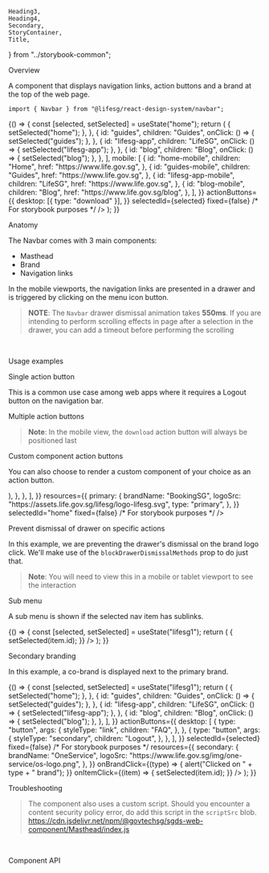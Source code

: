     Heading3,
    Heading4,
    Secondary,
    StoryContainer,
    Title,
} from "../storybook-common";

<Meta title="Modules/Navbar" component={Navbar} />

<Title>Navbar</Title>

<Secondary>Overview</Secondary>

A component that displays navigation links, action buttons and a brand at the top of the web page.

```tsx
import { Navbar } from "@lifesg/react-design-system/navbar";
```

<Canvas>
    <Story name="Navbar">
        {() => {
            const [selected, setSelected] = useState("home");
            return (
                <Navbar
                    items={{
                        desktop: [
                            {
                                id: "home",
                                children: "Home",
                                onClick: () => {
                                    setSelected("home");
                                },
                            },
                            {
                                id: "guides",
                                children: "Guides",
                                onClick: () => {
                                    setSelected("guides");
                                },
                            },
                            {
                                id: "lifesg-app",
                                children: "LifeSG",
                                onClick: () => {
                                    setSelected("lifesg-app");
                                },
                            },
                            {
                                id: "blog",
                                children: "Blog",
                                onClick: () => {
                                    setSelected("blog");
                                },
                            },
                        ],
                        mobile: [
                            {
                                id: "home-mobile",
                                children: "Home",
                                href: "https://www.life.gov.sg",
                            },
                            {
                                id: "guides-mobile",
                                children: "Guides",
                                href: "https://www.life.gov.sg",
                            },
                            {
                                id: "lifesg-app-mobile",
                                children: "LifeSG",
                                href: "https://www.life.gov.sg",
                            },
                            {
                                id: "blog-mobile",
                                children: "Blog",
                                href: "https://www.life.gov.sg/blog",
                            },
                        ],
                    }}
                    actionButtons={{
                        desktop: [{ type: "download" }],
                    }}
                    selectedId={selected}
                    fixed={false} /* For storybook purposes */
                />
            );
        }}
    </Story>
</Canvas>

<Heading3>Anatomy</Heading3>

The Navbar comes with 3 main components:

-   Masthead
-   Brand
-   Navigation links

In the mobile viewports, the navigation links are presented in a drawer and is triggered by clicking on the menu icon button.

> **NOTE**: The `Navbar` drawer dismissal animation takes **550ms**. If you are intending to perform scrolling effects in page after a selection in the drawer, you can add a timeout before performing the scrolling

<br />

<Secondary>Usage examples</Secondary>

<Heading3>Single action button</Heading3>

This is a common use case among web apps where it requires a Logout button on the navigation bar.

<Canvas>
    <Story name="Single action button">
        <Navbar
            items={{
                desktop: [],
                mobile: [],
            }}
            actionButtons={{
                desktop: [
                    {
                        type: "button",
                        args: {
                            styleType: "secondary",
                            children: "Logout",
                        },
                    },
                ],
            }}
            resources={{
                primary: {
                    brandName: "BookingSG",
                    logoSrc:
                        "https://assets.life.gov.sg/lifesg/logo-lifesg.svg",
                    type: "primary",
                },
            }}
            selectedId="home"
            fixed={false} /* For storybook purposes */
        />
    </Story>
</Canvas>

<Heading3>Multiple action buttons</Heading3>

> **Note**: In the mobile view, the `download` action button will always be positioned last

<Canvas>
    <Story name="Multiple action buttons">
        <Navbar
            items={{
                desktop: [
                    {
                        id: "home",
                        children: "Home",
                        href: "https://www.life.gov.sg",
                        target: "_blank",
                    },
                    {
                        id: "guides",
                        children: "Guides",
                        href: "https://www.life.gov.sg",
                    },
                    {
                        id: "lifesg-app",
                        children: "LifeSG",
                        href: "https://www.life.gov.sg",
                    },
                ],
            }}
            actionButtons={{
                desktop: [
                    {
                        type: "button",
                        args: {
                            styleType: "link",
                            children: "FAQ",
                        },
                    },
                    {
                        type: "button",
                        args: {
                            styleType: "secondary",
                            children: "Logout",
                        },
                    },
                    {
                        type: "download",
                    },
                ],
                mobile: [
                    {
                        type: "download",
                    },
                    {
                        type: "button",
                        args: {
                            styleType: "secondary",
                            children: "Logout",
                        },
                    },
                    {
                        type: "button",
                        args: {
                            styleType: "link",
                            children: "FAQ",
                        },
                    },
                ],
            }}
            resources={{
                primary: {
                    brandName: "BookingSG",
                    logoSrc:
                        "https://assets.life.gov.sg/lifesg/logo-lifesg.svg",
                    type: "primary",
                },
            }}
            selectedId="home"
            fixed={false} /* For storybook purposes */
        />
    </Story>
</Canvas>

<Heading3>Custom component action buttons</Heading3>

You can also choose to render a custom component of your choice as an action button.

<Canvas>
    <Story name="Custom action buttons">
        <Navbar
            items={{
                desktop: [
                    {
                        id: "home",
                        children: "Home",
                        href: "https://www.life.gov.sg",
                        target: "_blank",
                    },
                    {
                        id: "guides",
                        children: "Guides",
                        href: "https://www.life.gov.sg",
                    },
                    {
                        id: "lifesg-app",
                        children: "LifeSG",
                        href: "https://www.life.gov.sg",
                    },
                ],
            }}
            actionButtons={{
                desktop: [
                    {
                        type: "component",
                        args: {
                            render: (
                                <IconButton>
                                    <GearIcon
                                        style={{
                                            width: "1.25rem",
                                            height: "1.25rem",
                                        }}
                                    />
                                </IconButton>
                            ),
                        },
                    },
                ],
            }}
            resources={{
                primary: {
                    brandName: "BookingSG",
                    logoSrc:
                        "https://assets.life.gov.sg/lifesg/logo-lifesg.svg",
                    type: "primary",
                },
            }}
            selectedId="home"
            fixed={false} /* For storybook purposes */
        />
    </Story>
</Canvas>

<Heading3>Prevent dismissal of drawer on specific actions</Heading3>

In this example, we are preventing the drawer's dismissal on the brand logo click. We'll make use of
the `blockDrawerDismissalMethods` prop to do just that.

> **Note**: You will need to view this in a mobile or tablet viewport to see the interaction

<Canvas>
    <Story name="Prevent drawer dismissal">
        <Navbar
            items={{
                desktop: [
                    {
                        id: "home",
                        children: "Home",
                        href: "https://www.life.gov.sg",
                        target: "_blank",
                    },
                    {
                        id: "guides",
                        children: "Guides",
                        href: "https://www.life.gov.sg",
                    },
                    {
                        id: "lifesg-app",
                        children: "LifeSG",
                        href: "https://www.life.gov.sg",
                    },
                ],
            }}
            actionButtons={{
                desktop: [
                    {
                        type: "download",
                    },
                ],
            }}
            resources={{
                primary: {
                    brandName: "BookingSG",
                    logoSrc:
                        "https://assets.life.gov.sg/lifesg/logo-lifesg.svg",
                    type: "primary",
                },
            }}
            selectedId="home"
            fixed={false} /* For storybook purposes */
            blockDrawerDismissalMethods={["brand-click"]}
        />
    </Story>
</Canvas>

<Heading3>Sub menu</Heading3>

A sub menu is shown if the selected nav item has sublinks.

<Canvas>
    <Story name="Sub menu">
        {() => {
            const [selected, setSelected] = useState("lifesg1");
            return (
                <Navbar
                    items={{
                        desktop: [
                            {
                                id: "home",
                                children: "Home",
                            },
                            {
                                id: "guides",
                                children: "Guides",
                                subMenu: [
                                    {
                                        id: "guides1",
                                        children:
                                            "Sub Guides 1 Sub Guides 1 Sub Guides 1 Sub Guides 1 Sub Guides 1 Sub Guides 1 Sub Guides 1 Sub Guides 1 Sub Guides 1 Sub Guides 1 Sub Guides 1 Sub Guides 1 Sub Guides 1 Sub Guides 1 Sub Guides 1 Sub Guides 1",
                                        href: "https://www.life.gov.sg",
                                    },
                                    {
                                        id: "guides2",
                                        children: "Sub Guides 2",
                                        href: "https://www.life.gov.sg",
                                    },
                                    {
                                        id: "guides3",
                                        children: "Sub Guides 3",
                                        href: "https://www.life.gov.sg",
                                    },
                                ],
                            },
                            {
                                id: "lifesg-app",
                                children: "LifeSG",
                                subMenu: [
                                    {
                                        id: "lifesg1",
                                        children: "Sub LifeSG 1",
                                        href: "https://www.life.gov.sg",
                                    },
                                    {
                                        id: "lifesg2",
                                        children: "Sub LifeSG 2",
                                        href: "https://www.life.gov.sg",
                                    },
                                    {
                                        id: "lifesg3",
                                        children: "Sub LifeSG 3",
                                        href: "https://www.life.gov.sg",
                                    },
                                    {
                                        id: "lifesg4",
                                        children: "Sub LifeSG 4",
                                        href: "https://www.life.gov.sg",
                                    },
                                ],
                            },
                        ],
                    }}
                    actionButtons={{
                        desktop: [
                            {
                                type: "button",
                                args: {
                                    styleType: "link",
                                    children: "FAQ",
                                },
                            },
                            {
                                type: "button",
                                args: {
                                    styleType: "secondary",
                                    children: "Logout",
                                },
                            },
                            {
                                type: "download",
                            },
                        ],
                    }}
                    resources={{
                        primary: {
                            brandName: "BookingSG",
                            logoSrc:
                                "https://assets.life.gov.sg/lifesg/logo-lifesg.svg",
                            type: "primary",
                        },
                    }}
                    selectedId={selected}
                    fixed={false} /* For storybook purposes */
                    onItemClick={(item) => {
                        setSelected(item.id);
                    }}
                />
            );
        }}
    </Story>
</Canvas>

<Heading3>Secondary branding</Heading3>

In this example, a co-brand is displayed next to the primary brand.

<Canvas>
    <Story name="Secondary branding">
        {() => {
            const [selected, setSelected] = useState("lifesg1");
            return (
                <Navbar
                    items={{
                        desktop: [
                            {
                                id: "home",
                                children: "Home",
                                onClick: () => {
                                    setSelected("home");
                                },
                            },
                            {
                                id: "guides",
                                children: "Guides",
                                onClick: () => {
                                    setSelected("guides");
                                },
                            },
                            {
                                id: "lifesg-app",
                                children: "LifeSG",
                                onClick: () => {
                                    setSelected("lifesg-app");
                                },
                            },
                            {
                                id: "blog",
                                children: "Blog",
                                onClick: () => {
                                    setSelected("blog");
                                },
                            },
                        ],
                    }}
                    actionButtons={{
                        desktop: [
                            {
                                type: "button",
                                args: {
                                    styleType: "link",
                                    children: "FAQ",
                                },
                            },
                            {
                                type: "button",
                                args: {
                                    styleType: "secondary",
                                    children: "Logout",
                                },
                            },
                        ],
                    }}
                    selectedId={selected}
                    fixed={false} /* For storybook purposes */
                    resources={{
                        secondary: {
                            brandName: "OneService",
                            logoSrc:
                                "https://www.life.gov.sg/img/one-service/os-logo.png",
                        },
                    }}
                    onBrandClick={(type) => {
                        alert("Clicked on " + type + " brand");
                    }}
                    onItemClick={(item) => {
                        setSelected(item.id);
                    }}
                />
            );
        }}
    </Story>
</Canvas>

<Secondary>Troubleshooting</Secondary>

> The component also uses a custom script. Should you encounter a content security
> policy error, do add this script in the `scriptSrc` blob.
> https://cdn.jsdelivr.net/npm/@govtechsg/sgds-web-component/Masthead/index.js

<br />

<Secondary>Component API</Secondary>

<PropsTable />
